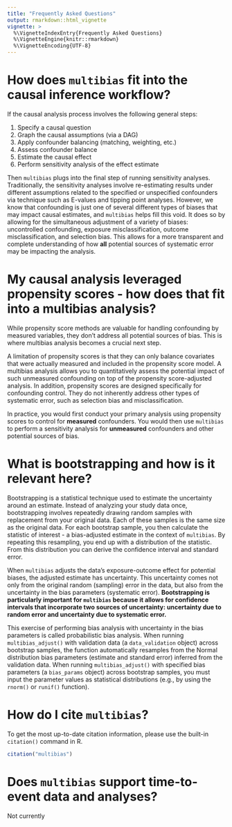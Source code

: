 ```yaml
---
title: "Frequently Asked Questions"
output: rmarkdown::html_vignette
vignette: >
  %\VignetteIndexEntry{Frequently Asked Questions}
  %\VignetteEngine{knitr::rmarkdown}
  %\VignetteEncoding{UTF-8}
---
```


# How does `multibias` fit into the causal inference workflow?

If the causal analysis process involves the following general steps:

1. Specify a causal question
2. Graph the causal assumptions (via a DAG)
3. Apply confounder balancing (matching, weighting, etc.)
4. Assess confounder balance
5. Estimate the causal effect
6. Perform sensitivity analysis of the effect estimate

Then `multibias` plugs into the final step of running sensitivity analyses.
Traditionally, the sensitivity analyses involve re-estimating results under
different assumptions related to the specified or unspecified confounders via
technique such as E-values and tipping point analyses. However, we know that
confounding is just one of several different types of biases that may impact
causal estimates, and `multibias` helps fill this void. It does so by allowing
for the simultaneous adjustment of a variety of biases: uncontrolled
confounding, exposure misclassification, outcome misclassification,
and selection bias. This allows for a more transparent and complete
understanding of how **all** potential sources of systematic error may be
impacting the analysis.

# My causal analysis leveraged propensity scores - how does that fit into a multibias analysis?

While propensity score methods are valuable for handling confounding by measured
variables, they don't address all potential sources of bias. This is where
multibias analysis becomes a crucial next step.

A limitation of propensity scores is that they can only balance covariates
that were actually measured and included in the propensity score model. A
multibias analysis allows you to quantitatively assess the potential impact
of such unmeasured confounding on top of the propensity score-adjusted
analysis. In addition, propensity scores are designed specifically for
confounding control. They do not inherently address other types of systematic
error, such as selection bias and misclassification.

In practice, you would first conduct your primary analysis using propensity
scores to control for **measured** confounders. You would then use
`multibias` to perform a sensitivity analysis for **unmeasured** confounders
and other potential sources of bias.

# What is bootstrapping and how is it relevant here?

Bootstrapping is a statistical technique used to estimate the uncertainty
around an estimate. Instead of analyzing your study data once, bootstrapping
involves repeatedly drawing random samples with replacement from your original
data. Each of these samples is the same size as the original data. For each
bootstrap sample, you then calculate the statistic of interest - a bias-adjusted
estimate in the context of `multibias`. By repeating this resampling,
you end up with a distribution of the statistic. From this distribution you can
derive the confidence interval and standard error.

When `multibias` adjusts the data's exposure-outcome effect for potential
biases, the adjusted estimate has uncertainty. This uncertainty comes not only
from the original random (sampling) error in the data, but also from the
uncertainty in the bias parameters (systematic error). **Bootstrapping is particularly important for `multibias` because it allows for confidence intervals that incorporate two sources of uncertainty: uncertainty due to random error and uncertainty due to systematic error.**

This exercise of performing bias analysis with uncertainty in the bias
parameters is called probabilistic bias analysis. When running
`multibias_adjust()` with validation data (a `data_validation` object)
across bootstrap samples, the function automatically resamples from the Normal
distribution bias parameters (estimate and standard error) inferred from the
validation data. When running `multibias_adjust()` with specified bias
parameters (a `bias_params` object) across bootstrap samples, you must input the parameter values as statistical distributions (e.g., by using the `rnorm()` or
`runif()` function).

# How do I cite `multibias`?

To get the most up-to-date citation information, please use the built-in `citation()` command in R.

```r
citation("multibias")
```

# Does `multibias` support time-to-event data and analyses?

Not currently